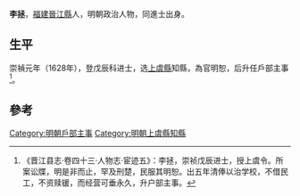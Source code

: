{{for|唐朝诗人李拯|李拯 (唐朝)}}

'''李拯'''，[[福建|福建]][[晉江縣|晉江縣]]人，明朝政治人物，同進士出身。

== 生平 ==
崇禎元年（1628年），登戊辰科进士，选[[上虞縣|上虞縣]]知縣，為官明恕，后升任戶部主事<ref>《晋江县志·卷四十三·人物志·宦迹五》：李拯，崇祯戊辰进士，授上虞令。所案讼牒，明是非而止，罕及刑楚，民服其明恕。出五年清俸以治学校，不借民工，不资赎锾，而经营可垂永久，升户部主事。</ref>。

==參考==
{{reflist}}

{{start box}}
{{s-off}}
{{s-before|[[周銓_(崇禎進士)|周銓]]}}
{{s-title|明朝上虞縣知縣|崇禎年間}}
{{s-after|[[余颺|余颺]]}}
{{end box}}

{{崇禎元年戊辰科殿試金榜}}

{{Authority control}}

{{DEFAULTSORT:Li李}}
[[Category:明朝戶部主事|Category:明朝戶部主事]]
[[Category:明朝上虞縣知縣|Category:明朝上虞縣知縣]]


{{明朝人物小作品}}